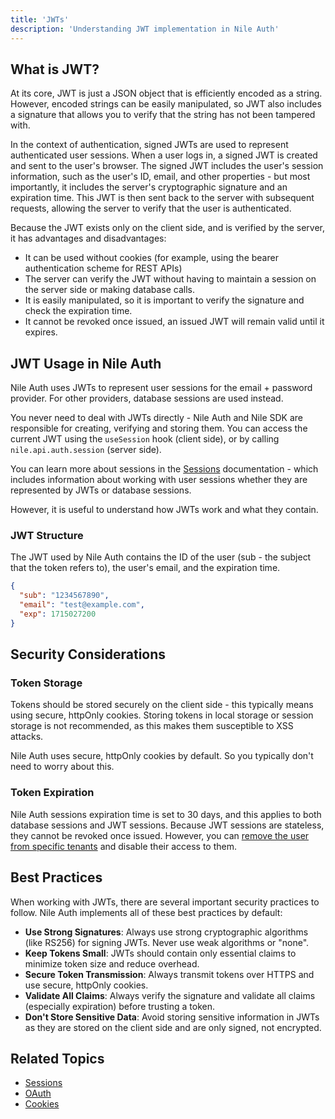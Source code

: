 ```yaml
---
title: 'JWTs'
description: 'Understanding JWT implementation in Nile Auth'
---
```


## What is JWT?

At its core, JWT is just a JSON object that is efficiently encoded as a string.
However, encoded strings can be easily manipulated, so JWT also includes a signature that allows you to verify that the string has not been tampered with.

In the context of authentication, signed JWTs are used to represent authenticated user sessions.
When a user logs in, a signed JWT is created and sent to the user's browser. 
The signed JWT includes the user's session information, such as the user's ID, email, and other properties - but most importantly, 
it includes the server's cryptographic signature and an expiration time.
This JWT is then sent back to the server with subsequent requests, allowing the server to verify that the user is authenticated.

Because the JWT exists only on the client side, and is verified by the server, it has advantages and disadvantages:

- It can be used without cookies (for example, using the bearer authentication scheme for REST APIs)
- The server can verify the JWT without having to maintain a session on the server side or making database calls.
- It is easily manipulated, so it is important to verify the signature and check the expiration time.
- It cannot be revoked once issued, an issued JWT will remain valid until it expires.

## JWT Usage in Nile Auth

Nile Auth uses JWTs to represent user sessions for the email + password provider.
For other providers, database sessions are used instead.

You never need to deal with JWTs directly - Nile Auth and Nile SDK are responsible for creating, verifying and storing them.
You can access the current JWT using the `useSession` hook (client side), or by calling `nile.api.auth.session` (server side).

You can learn more about sessions in the [Sessions](/auth/concepts/sessions) documentation - which includes information about working with 
user sessions whether they are represented by JWTs or database sessions.

However, it is useful to understand how JWTs work and what they contain.

### JWT Structure

The JWT used by Nile Auth contains the ID of the user (sub - the subject that the token refers to), the user's email, and the expiration time.

```json
{
  "sub": "1234567890",
  "email": "test@example.com",
  "exp": 1715027200
}
```

## Security Considerations

### Token Storage

Tokens should be stored securely on the client side - this typically means using secure, httpOnly cookies. 
Storing tokens in local storage or session storage is not recommended, as this makes them susceptible to XSS attacks.

Nile Auth uses secure, httpOnly cookies by default. So you typically don't need to worry about this.

### Token Expiration

Nile Auth sessions expiration time is set to 30 days, and this applies to both database sessions and JWT sessions.
Because JWT sessions are stateless, they cannot be revoked once issued. 
However, you can [remove the user from specific tenants](/auth/dashboard/tenants) and disable their access to them.

## Best Practices

When working with JWTs, there are several important security practices to follow. Nile Auth implements all of these best practices by default:

* **Use Strong Signatures**: Always use strong cryptographic algorithms (like RS256) for signing JWTs. Never use weak algorithms or "none".
* **Keep Tokens Small**: JWTs should contain only essential claims to minimize token size and reduce overhead.  
* **Secure Token Transmission**: Always transmit tokens over HTTPS and use secure, httpOnly cookies.
* **Validate All Claims**: Always verify the signature and validate all claims (especially expiration) before trusting a token.
* **Don't Store Sensitive Data**: Avoid storing sensitive information in JWTs as they are stored on the client side and are only signed, not encrypted.

## Related Topics

- [Sessions](/auth/concepts/sessions)
- [OAuth](/auth/concepts/oauth)
- [Cookies](/auth/concepts/cookies)